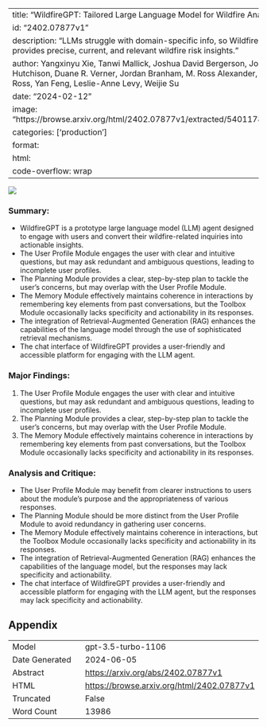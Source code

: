 
---
title: "WildfireGPT: Tailored Large Language Model for Wildfire Analysis"
id: "2402.07877v1"
description: "LLMs struggle with domain-specific info, so WildfireGPT provides precise, current, and relevant wildfire risk insights."
author: Yangxinyu Xie, Tanwi Mallick, Joshua David Bergerson, John K. Hutchison, Duane R. Verner, Jordan Branham, M. Ross Alexander, Robert B. Ross, Yan Feng, Leslie-Anne Levy, Weijie Su
date: "2024-02-12"
image: "https://browse.arxiv.org/html/2402.07877v1/extracted/5401178/RAG1.png"
categories: ['production']
format:
  html:
    code-overflow: wrap
---

![](https://browse.arxiv.org/html/2402.07877v1/extracted/5401178/RAG1.png)

### Summary:
- WildfireGPT is a prototype large language model (LLM) agent designed to engage with users and convert their wildfire-related inquiries into actionable insights.
- The User Profile Module engages the user with clear and intuitive questions, but may ask redundant and ambiguous questions, leading to incomplete user profiles.
- The Planning Module provides a clear, step-by-step plan to tackle the user’s concerns, but may overlap with the User Profile Module.
- The Memory Module effectively maintains coherence in interactions by remembering key elements from past conversations, but the Toolbox Module occasionally lacks specificity and actionability in its responses.
- The integration of Retrieval-Augmented Generation (RAG) enhances the capabilities of the language model through the use of sophisticated retrieval mechanisms.
- The chat interface of WildfireGPT provides a user-friendly and accessible platform for engaging with the LLM agent.

### Major Findings:
1. The User Profile Module engages the user with clear and intuitive questions, but may ask redundant and ambiguous questions, leading to incomplete user profiles.
2. The Planning Module provides a clear, step-by-step plan to tackle the user’s concerns, but may overlap with the User Profile Module.
3. The Memory Module effectively maintains coherence in interactions by remembering key elements from past conversations, but the Toolbox Module occasionally lacks specificity and actionability in its responses.

### Analysis and Critique:
- The User Profile Module may benefit from clearer instructions to users about the module’s purpose and the appropriateness of various responses.
- The Planning Module should be more distinct from the User Profile Module to avoid redundancy in gathering user concerns.
- The Memory Module effectively maintains coherence in interactions, but the Toolbox Module occasionally lacks specificity and actionability in its responses.
- The integration of Retrieval-Augmented Generation (RAG) enhances the capabilities of the language model, but the responses may lack specificity and actionability.
- The chat interface of WildfireGPT provides a user-friendly and accessible platform for engaging with the LLM agent, but the responses may lack specificity and actionability.

## Appendix

|          |          |
|----------|----------|
| Model     | gpt-3.5-turbo-1106       |
| Date Generated     | 2024-06-05       |
| Abstract | [https://arxiv.org/abs/2402.07877v1](https://arxiv.org/abs/2402.07877v1)        |
| HTML     | [https://browse.arxiv.org/html/2402.07877v1](https://browse.arxiv.org/html/2402.07877v1)       |
| Truncated       | False       |
| Word Count       | 13986       |